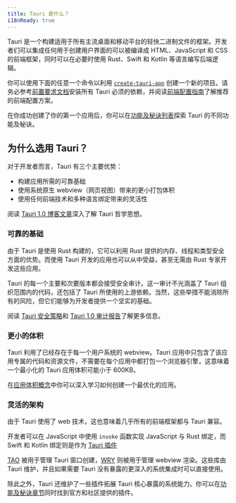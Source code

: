 ```yaml
---
title: Tauri 是什么？
i18nReady: true
---
```


Tauri 是一个构建适用于所有主流桌面和移动平台的轻快二进制文件的框架。开发者们可以集成任何用于创建用户界面的可以被编译成 HTML、JavaScript 和 CSS 的前端框架，同时可以在必要时使用 Rust、Swift 和 Kotlin 等语言编写后端逻辑。

你可以使用下面的任意一个命令以利用 [`create-tauri-app`](https://github.com/tauri-apps/create-tauri-app) 创建一个新的项目。请务必参考[前置要求文档](/zh-cn/start/prerequisites/)安装所有 Tauri 必须的依赖，并阅读[前端配置指南](/zh-cn/start/frontend/)了解推荐的前端配置方案。


<Cta />

在你成功创建了你的第一个应用后，你可以在[功能及秘诀列表](/zh-cn/plugin/)探索 Tauri 的不同功能及秘诀。

## 为什么选用 Tauri？

对于开发者而言，Tauri 有三个主要优势：

- 构建应用所需的可靠基础
- 使用系统原生 webview（网页视图）带来的更小打包体积
- 使用任何前端技术和多种语言绑定带来的灵活性

阅读 [Tauri 1.0 博客文章](/blog/tauri-1-0/)深入了解 Tauri 哲学思想。

### 可靠的基础

由于 Tauri 是使用 Rust 构建的，它可以利用 Rust 提供的内存、线程和类型安全方面的优势。而使用 Tauri 开发的应用也可以从中受益，甚至无需由 Rust 专家开发这些应用。

Tauri 的每一个主要和次要版本都会接受安全审计。这一审计不光涵盖了 Tauri 组织范围内的代码，还包括了 Tauri 所使用的上游依赖。当然，这些举措不能消除所有的风险，但它们能够为开发者提供一个坚实的基础。

阅读 [Tauri 安全策略](https://github.com/tauri-apps/tauri/security/policy)和 [Tauri 1.0 审计报告](https://github.com/tauri-apps/tauri/blob/dev/audits/Radically_Open_Security-v1-report.pdf)了解更多信息。

### 更小的体积

Tauri 利用了已经存在于每一个用户系统的 webview。Tauri 应用中只包含了该应用专属的代码和资源文件，不需要在每个应用中都打包一个浏览器引擎，这意味着一个最小化的 Tauri 应用体积可能小于 600KB。

在[应用体积概念](/concept/size/)中你可以深入学习如何创建一个最优化的应用。

### 灵活的架构

由于 Tauri 使用了 web 技术，这也意味着几乎所有的前端框架都与 Tauri 兼容。

开发者可以在 JavaScript 中使用 `invoke` 函数实现 JavaScript 与 Rust 绑定，而 Swift 和 Kotlin 绑定则是作为 [Tauri 插件](/zh-cn/develop/plugins/)

[TAO](https://github.com/tauri-apps/tao) 被用于管理 Tauri 窗口创建，[WRY](https://github.com/tauri-apps/wry) 则被用于管理 webview 渲染。这些库由 Tauri 维护，并且如果需要 Tauri 没有暴露的更深入的系统集成时可以直接使用。

除此之外，Tauri 还维护了一些插件拓展 Tauri 核心暴露的系统能力。你可以在[功能及秘诀章节](/zh-cn/plugin/)同时找到官方和社区提供的插件。
